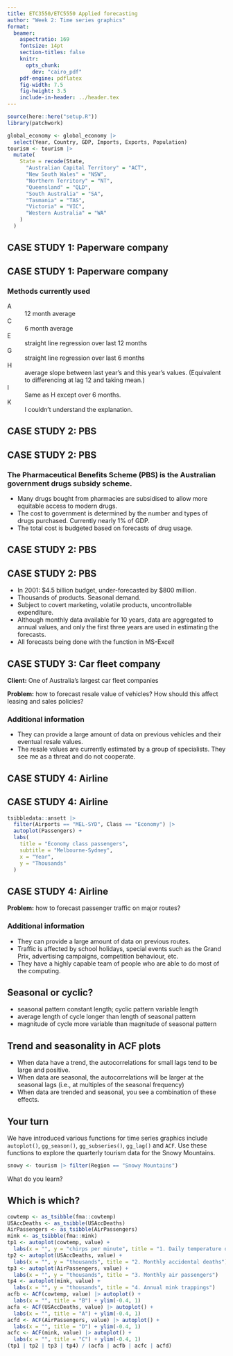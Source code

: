 ```yaml
---
title: ETC3550/ETC5550 Applied forecasting
author: "Week 2: Time series graphics"
format:
  beamer:
    aspectratio: 169
    fontsize: 14pt
    section-titles: false
    knitr:
      opts_chunk:
        dev: "cairo_pdf"
    pdf-engine: pdflatex
    fig-width: 7.5
    fig-height: 3.5
    include-in-header: ../header.tex
---
```


```r
source(here::here("setup.R"))
library(patchwork)

global_economy <- global_economy |>
  select(Year, Country, GDP, Imports, Exports, Population)
tourism <- tourism |>
  mutate(
    State = recode(State,
      "Australian Capital Territory" = "ACT",
      "New South Wales" = "NSW",
      "Northern Territory" = "NT",
      "Queensland" = "QLD",
      "South Australia" = "SA",
      "Tasmania" = "TAS",
      "Victoria" = "VIC",
      "Western Australia" = "WA"
    )
  )
```

## CASE STUDY 1: Paperware company

\fontsize{11.5}{13}\sf

\begin{textblock}{9.2}(0.2,1.5)
\textbf{Problem:} Want forecasts of each of hundreds of
items. Series can be stationary, trended or seasonal. They currently
have a large forecasting program written in-house but it doesn't seem
to produce sensible forecasts. They want me to fix it.

\textbf{Additional information}\vspace*{-0.2cm}\fontsize{11.5}{13}\sf
\begin{itemize}\itemsep=0cm\parskip=0cm
\item  Program  written in COBOL making numerical calculations limited. It is not possible to do any optimisation.
\item Their programmer has little experience in numerical computing.
\item They employ no statisticians and want the program to produce forecasts automatically.
\end{itemize}
\end{textblock}

\placefig{10.2}{1.4}{width=5.8cm}{tableware2}

## CASE STUDY 1: Paperware company
\vspace*{0.2cm}

### Methods currently used

A
: 12 month average

C
: 6 month average

E
: straight line regression over last 12 months

G
: straight line regression over last 6 months

H
: average slope between last year's and this year's values.
  (Equivalent to differencing at lag 12 and taking mean.)

I
: Same as H except over 6 months.

K
: I couldn't understand the explanation.

## CASE STUDY 2: PBS

\fullwidth{pills}

## CASE STUDY 2: PBS

### The Pharmaceutical Benefits Scheme (PBS) is the Australian government drugs subsidy scheme.

  * Many drugs bought from pharmacies are subsidised to allow more equitable access to modern drugs.
  * The cost to government is determined by the number and types of drugs purchased. Currently nearly 1\% of GDP.
  * The total cost is budgeted based on forecasts of drug usage.

## CASE STUDY 2: PBS

\fullheight{pbs2}

## CASE STUDY 2: PBS

  * In 2001: \$4.5 billion budget, under-forecasted by \$800 million.
  * Thousands of products. Seasonal demand.
  * Subject to covert marketing, volatile products, uncontrollable expenditure.
  * Although monthly data available for 10 years, data are aggregated to annual values, and only the first three years are used in estimating the forecasts.
  * All forecasts being done with the \texttt{FORECAST} function in MS-Excel!

## CASE STUDY 3: Car fleet company

**Client:** One of Australia's largest car fleet companies

**Problem:** how to forecast resale value of vehicles? How
should this affect leasing and sales policies?

\pause

### Additional information
 - They can provide a large amount of data on previous vehicles and their eventual resale values.
 - The resale values are currently estimated by a group of specialists. They see me as a threat and do not cooperate.

## CASE STUDY 4: Airline

\fullheight{ansettlogo}

## CASE STUDY 4: Airline

```r
tsibbledata::ansett |>
  filter(Airports == "MEL-SYD", Class == "Economy") |>
  autoplot(Passengers) +
  labs(
    title = "Economy class passengers",
    subtitle = "Melbourne-Sydney",
    x = "Year",
    y = "Thousands"
  )
```

\only<2>{\begin{textblock}{4.2}(11,5.5)
\begin{alertblock}{}
Not the real data! Or is it?
\end{alertblock}
\end{textblock}}

## CASE STUDY 4: Airline

**Problem:** how to forecast passenger traffic on major routes?

### Additional information

  * They can provide a large amount of data on previous routes.
  * Traffic is affected by school holidays, special events such as
the Grand Prix, advertising campaigns, competition behaviour, etc.
  * They have a highly capable team of people who are able to do
most of the computing.

## Seasonal or cyclic?

\alert{Differences between seasonal and cyclic patterns:}

  * seasonal pattern constant length; cyclic pattern variable length
  * average length of cycle longer than length of seasonal pattern
  * magnitude of cycle more variable than magnitude of seasonal pattern

\pause

\begin{alertblock}{}
The timing of peaks and troughs is predictable with seasonal data, but unpredictable in the long term with cyclic data.
\end{alertblock}


## Trend and seasonality in ACF plots

- When data have a trend, the autocorrelations for small lags tend to be large and positive.
- When data are seasonal, the autocorrelations will be larger at the seasonal lags (i.e., at multiples of the seasonal frequency)
- When data are trended and seasonal, you see a combination of these effects.

## Your turn

We have introduced various functions for time series graphics include `autoplot()`, `gg_season()`, `gg_subseries()`, `gg_lag()` and `ACF`. Use these functions to explore the quarterly tourism data for the Snowy Mountains.

```r
snowy <- tourism |> filter(Region == "Snowy Mountains")
```

What do you learn?


## Which is which?

```r
cowtemp <- as_tsibble(fma::cowtemp)
USAccDeaths <- as_tsibble(USAccDeaths)
AirPassengers <- as_tsibble(AirPassengers)
mink <- as_tsibble(fma::mink)
tp1 <- autoplot(cowtemp, value) +
  labs(x = "", y = "chirps per minute", title = "1. Daily temperature of cow")
tp2 <- autoplot(USAccDeaths, value) +
  labs(x = "", y = "thousands", title = "2. Monthly accidental deaths")
tp3 <- autoplot(AirPassengers, value) +
  labs(x = "", y = "thousands", title = "3. Monthly air passengers")
tp4 <- autoplot(mink, value) +
  labs(x = "", y = "thousands", title = "4. Annual mink trappings")
acfb <- ACF(cowtemp, value) |> autoplot() +
  labs(x = "", title = "B") + ylim(-0.4, 1)
acfa <- ACF(USAccDeaths, value) |> autoplot() +
  labs(x = "", title = "A") + ylim(-0.4, 1)
acfd <- ACF(AirPassengers, value) |> autoplot() +
  labs(x = "", title = "D") + ylim(-0.4, 1)
acfc <- ACF(mink, value) |> autoplot() +
  labs(x = "", title = "C") + ylim(-0.4, 1)
(tp1 | tp2 | tp3 | tp4) / (acfa | acfb | acfc | acfd)
```
